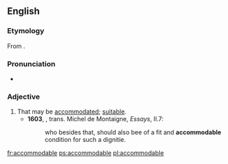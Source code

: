==English==

===Etymology===
From {{etyl|frm}} {{term|accomodable|lang=frm}}.

===Pronunciation===
*{{a|UK}} {{IPA|/əˈkɒmədəb(ə)l/}}

===Adjective===
{{en-adj}}

# That may be [[accommodated]]; [[suitable]]. {{defdate|from 16th c.}}
#*'''1603''', {{w|John Florio}}, trans. Michel de Montaigne, ''Essays'', II.7:
#*:who besides that, should also bee of a fit and '''accommodable''' condition for such a dignitie.

[[fr:accommodable]]
[[ps:accommodable]]
[[pl:accommodable]]